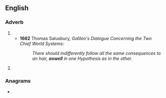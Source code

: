 {{also|as well}}

==English==

===Adverb===
{{en-adv|-}}

# {{archaic form of|as well|lang=en}}
#* '''1662''' Thomas Salusbury, ''Galileo's Dialogue Concerning the Two Chief World Systems'':
#*: ''There should indifferently follow all the same consequences to an hair, '''aswell''' in one Hypothesis as in the other.''
# {{misspelling of|as well|lang=en}}

===Anagrams===
* {{anagrams|en|a=aellsw|Sewall}}